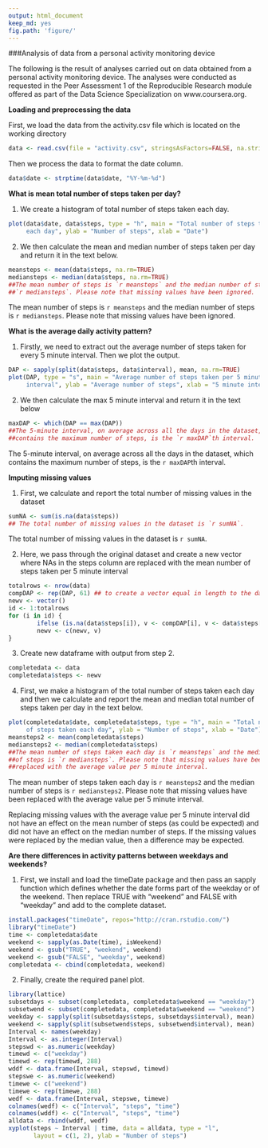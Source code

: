```yaml
---
output: html_document
keep_md: yes
fig.path: 'figure/'
---
```

###Analysis of data from a personal activity monitoring device

The following is the result of analyses carried out on data obtained from a personal activity monitoring device. The analyses were conducted as requested in the Peer Assessment 1 of the Reproducible Research module offered as part of the Data Science Specialization on www.coursera.org.

**Loading and preprocessing the data**

First, we load the data from the activity.csv file which is located on the working directory

```r
data <- read.csv(file = "activity.csv", stringsAsFactors=FALSE, na.strings="NA")
```

Then we process the data to format the date column.

```r
data$date <- strptime(data$date, "%Y-%m-%d")
```

**What is mean total number of steps taken per day?**

1. We create a histogram of total number of steps taken each day.

```r
plot(data$date, data$steps, type = "h", main = "Total number of steps taken 
     each day", ylab = "Number of steps", xlab = "Date")
```

2. We then calculate the mean and median number of steps taken per day and return it in the text below.

```r
meansteps <- mean(data$steps, na.rm=TRUE)
mediansteps <- median(data$steps, na.rm=TRUE)
##The mean number of steps is `r meansteps` and the median number of steps is 
##`r mediansteps`. Please note that missing values have been ignored.
```

The mean number of steps is `r meansteps` and the median number of steps is `r mediansteps`. Please note that missing values have been ignored.

**What is the average daily activity pattern?**

1. Firstly, we need to extract out the average number of steps taken for every 5 minute interval. Then we plot the output.

```r
DAP <- sapply(split(data$steps, data$interval), mean, na.rm=TRUE)
plot(DAP, type = "s", main = "Average number of steps taken per 5 minute 
     interval", ylab = "Average number of steps", xlab = "5 minute interval")
```

2. We then calculate the max 5 minute interval and return it in the text below

```r
maxDAP <- which(DAP == max(DAP))
##The 5-minute interval, on average across all the days in the dataset, which
##contains the maximum number of steps, is the `r maxDAP`th interval.
```

The 5-minute interval, on average across all the days in the dataset, which contains the maximum number of steps, is the `r maxDAP`th interval.

**Imputing missing values**

1. First, we calculate and report the total number of missing values in the dataset

```r
sumNA <- sum(is.na(data$steps))
## The total number of missing values in the dataset is `r sumNA`.
```

The total number of missing values in the dataset is `r sumNA`.

2. Here, we pass through the original dataset and create a new vector where NAs in the steps column are replaced with the mean number of steps taken per 5 minute interval

```r
totalrows <- nrow(data)
compDAP <- rep(DAP, 61) ## to create a vector equal in length to the dataset
newv <- vector()
id <- 1:totalrows
for (i in id) {
        ifelse (is.na(data$steps[i]), v <- compDAP[i], v <- data$steps[i])
        newv <- c(newv, v)
}
```

3. Create new dataframe with output from step 2.

```r
completedata <- data
completedata$steps <- newv
```

4. First, we make a histogram of the total number of steps taken each day and then we calculate and report the mean and median total number of steps taken per day in the text below.

```r
plot(completedata$date, completedata$steps, type = "h", main = "Total number 
     of steps taken each day", ylab = "Number of steps", xlab = "Date")
meansteps2 <- mean(completedata$steps)
mediansteps2 <- median(completedata$steps)
##The mean number of steps taken each day is `r meansteps` and the median number 
##of steps is `r mediansteps`. Please note that missing values have been 
##replaced with the average value per 5 minute interval.
```

The mean number of steps taken each day is `r meansteps2` and the median number of steps is `r mediansteps2`. Please note that missing values have been replaced with the average value per 5 minute interval.

Replacing missing values with the average value per 5 minute interval did not have an effect on the mean number of steps (as could be expected) and did not have an effect on the median number of steps. If the missing values were replaced by the median value, then a difference may be expected.

**Are there differences in activity patterns between weekdays and weekends?**

1. First, we install and load the timeDate package and then pass an sapply function which defines whether the date forms part of the weekday or of the weekend. Then replace TRUE with "weekend" and FALSE with "weekday" and add to the complete dataset.

```r
install.packages("timeDate", repos="http://cran.rstudio.com/")
library("timeDate")
time <- completedata$date
weekend <- sapply(as.Date(time), isWeekend)
weekend <- gsub("TRUE", "weekend", weekend)
weekend <- gsub("FALSE", "weekday", weekend)
completedata <- cbind(completedata, weekend)
```

2. Finally, create the required panel plot.

```r
library(lattice)
subsetdays <- subset(completedata, completedata$weekend == "weekday")
subsetwend <- subset(completedata, completedata$weekend == "weekend")
weekday <- sapply(split(subsetdays$steps, subsetdays$interval), mean)
weekend <- sapply(split(subsetwend$steps, subsetwend$interval), mean)
Interval <- names(weekday)
Interval <- as.integer(Interval)
stepswd <- as.numeric(weekday)
timewd <- c("weekday")
timewd <- rep(timewd, 288)
wddf <- data.frame(Interval, stepswd, timewd)
stepswe <- as.numeric(weekend)
timewe <- c("weekend")
timewe <- rep(timewe, 288)
wedf <- data.frame(Interval, stepswe, timewe)
colnames(wedf) <- c("Interval", "steps", "time")
colnames(wddf) <- c("Interval", "steps", "time")
alldata <- rbind(wddf, wedf)
xyplot(steps ~ Interval | time, data = alldata, type = "l", 
       layout = c(1, 2), ylab = "Number of steps")
```
